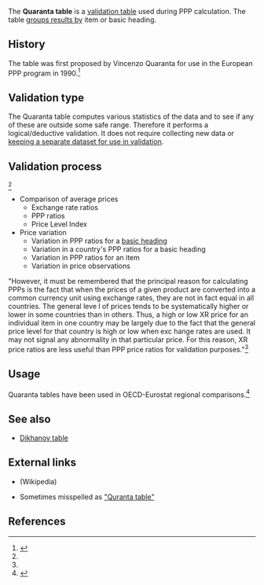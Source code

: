 The '''Quaranta table''' is a [[validation table]] used during PPP calculation. The table [[wikipedia:Group by (SQL)|groups results by]] item or basic heading.

==History==

The table was first proposed by Vincenzo Quaranta for use in the European PPP program in 1990.<ref name="validation-tables">{{cite web |url=http://siteresources.worldbank.org/ICPINT/Resources/270056-1255977254560/6483625-1314373178597/ICP-OG_ValidationTables_v2.pdf |title=Validation Tables (Draft version) |archiveurl=https://web.archive.org/web/20171110012256/http://siteresources.worldbank.org/ICPINT/Resources/270056-1255977254560/6483625-1314373178597/ICP-OG_ValidationTables_v2.pdf |archivedate=November 10, 2017 |year=2011 |publisher=International Comparison Program |accessdate=November 10, 2017 |dead-url=no}}</ref>

==Validation type==

The Quaranta table computes various statistics of the data and to see if any of these are outside some safe range. Therefore it performs a logical/deductive validation. It does not require collecting new data or [[wikipedia:Training, test, and validation sets|keeping a separate dataset for use in validation]].

==Validation process==

<ref name="validation-tables" />{{rp|3, 4}}

* Comparison of average prices
** Exchange rate ratios
** PPP ratios
** Price Level Index
* Price variation
** Variation in PPP ratios for a [[basic heading]]
** Variation in a country's PPP ratios for a basic heading
** Variation in PPP ratios for an item
** Variation in price observations

"However, it must be remembered that the principal reason for calculating PPPs is the fact that when the prices of a given product are converted into a common currency unit using exchange rates, they are not in fact equal in all countries. The general leve l of prices tends to be systematically higher or lower in some countries than in others. Thus, a high or low XR price for an individual item in one country may be largely due to the fact that the general price level for that country is high or low when exc hange rates are used. It may not signal any abnormality in that particular price. For this reason, XR price ratios are less useful than PPP price ratios for validation purposes."<ref name="validation-tables" />{{rp|9}}

==Usage==

Quaranta tables have been used in OECD-Eurostat regional comparisons.<ref>{{cite web |url=http://siteresources.worldbank.org/ICPINT/Resources/270056-1255977254560/6483625-1291755426408/01_ICPBook_Framework_NEW.pdf |title=Measuring the Size of the World Economy - Chapter 1: The Framework of the International Comparison Program |author=D. S. Prasada Rao |year=2011 |accessdate=November 10, 2017}}</ref>{{rp|28}}

==See also==

* [[Dikhanov table]]

==External links==

* {{W|Validity (statistics)}} (Wikipedia)
* Sometimes misspelled as [https://www.google.com/search?q=%22Quranta%20tables%22 "Quranta table"]

==References==

{{reflist|30em}}
